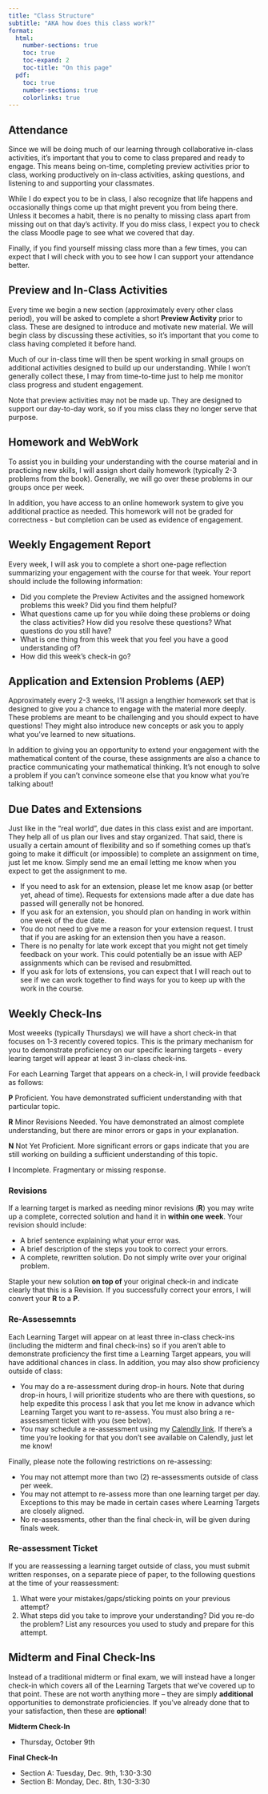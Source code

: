 ```yaml
---
title: "Class Structure"
subtitle: "AKA how does this class work?"
format:
  html: 
    number-sections: true
    toc: true
    toc-expand: 2
    toc-title: "On this page"
  pdf:
    toc: true
    number-sections: true
    colorlinks: true
---
```


## Attendance

Since we will be doing much of our learning through collaborative in-class activities, it's important that you to come to class prepared and ready to engage. This means being on-time, completing preview activities prior to class, working productively on in-class activities, asking questions, and listening to and supporting your classmates.

While I do expect you to be in class, I also recognize that life happens and occasionally things come up that might prevent you from being there. Unless it becomes a habit, there is no penalty to missing class apart from missing out on that day's activity. If you do miss class, I expect you to check the class Moodle page to see what we covered that day.

Finally, if you find yourself missing class more than a few times, you can expect that I will check with you to see how I can support your attendance better.

## Preview and In-Class Activities

Every time we begin a new section (approximately every other class period), you will be asked to complete a short **Preview Activity** prior to class. These are designed to introduce and motivate new material. We will begin class by discussing these activities, so it's important that you come to class having completed it before hand.

Much of our in-class time will then be spent working in small groups on additional activities designed to build up our understanding. While I won't generally collect these, I may from time-to-time just to help me monitor class progress and student engagement.

Note that preview activities may not be made up. They are designed to support our day-to-day work, so if you miss class they no longer serve that purpose.

## Homework and WebWork

To assist you in building your understanding with the course material and in practicing new skills, I will assign short daily homework (typically 2-3 problems from the book). Generally, we will go over these problems in our groups once per week.

In addition, you have access to an online homework system to give you additional practice as needed. This homework will not be graded for correctness - but completion can be used as evidence of engagement.

## Weekly Engagement Report

Every week, I will ask you to complete a short one-page reflection summarizing your engagement with the course for that week. Your report should include the following information:

-   Did you complete the Preview Activites and the assigned homework problems this week? Did you find them helpful?
-   What questions came up for you while doing these problems or doing the class activities? How did you resolve these questions? What questions do you still have?
-   What is one thing from this week that you feel you have a good understanding of?
-   How did this week's check-in go?

## Application and Extension Problems (AEP)

Approximately every 2-3 weeks, I'll assign a lengthier homework set that is designed to give you a chance to engage with the material more deeply. These problems are meant to be challenging and you should expect to have questions! They might also introduce new concepts or ask you to apply what you've learned to new situations.

In addition to giving you an opportunity to extend your engagement with the mathematical content of the course, these assignments are also a chance to practice communicating your mathematical thinking. It's not enough to solve a problem if you can't convince someone else that you know what you're talking about!

## Due Dates and Extensions

Just like in the "real world", due dates in this class exist and are important. They help all of us plan our lives and stay organized. That said, there is usually a certain amount of flexibility and so if something comes up that's going to make it difficult (or impossible) to complete an assignment on time, just let me know. Simply send me an email letting me know when you expect to get the assignment to me.

-   If you need to ask for an extension, please let me know asap (or better yet, ahead of time). Requests for extensions made after a due date has passed will generally not be honored.
-   If you ask for an extension, you should plan on handing in work within one week of the due date.
-   You do not need to give me a reason for your extension request. I trust that if you are asking for an extension then you have a reason.\
-   There is no penalty for late work except that you might not get timely feedback on your work. This could potentially be an issue with AEP assignments which can be revised and resubmitted.
-   If you ask for lots of extensions, you can expect that I will reach out to see if we can work together to find ways for you to keep up with the work in the course.

## Weekly Check-Ins

Most weeeks (typically Thursdays) we will have a short check-in that focuses on 1-3 recently covered topics. This is the primary mechanism for you to demonstrate proficiency on our specific learning targets - every learing target will appear at least 3 in-class check-ins.

For each Learning Target that appears on a check-in, I will provide feedback as follows:

**P** Proficient. You have demonstrated sufficient understanding with that particular topic.

**R** Minor Revisions Needed. You have demonstrated an almost complete understanding, but there are minor errors or gaps in your explanation.

**N** Not Yet Proficient. More significant errors or gaps indicate that you are still working on building a sufficient understanding of this topic.

**I** Incomplete. Fragmentary or missing response.

### Revisions

If a learning target is marked as needing minor revisions (**R**) you may write up a complete, corrected solution and hand it in **within one week**. Your revision should include:

-   A brief sentence explaining what your error was.
-   A brief description of the steps you took to correct your errors.
-   A complete, rewritten solution. Do not simply write over your original problem.

Staple your new solution **on top of** your original check-in and indicate clearly that this is a Revision. If you successfully correct your errors, I will convert your **R** to a **P**.

### Re-Assessemnts

Each Learning Target will appear on at least three in-class check-ins (including the midterm and final check-ins) so if you aren't able to demonstrate proficiency the first time a Learning Target appears, you will have additional chances in class. In addition, you may also show proficiency outside of class:

-   You may do a re-assessment during drop-in hours. Note that during drop-in hours, I will prioritize students who are there with questions, so help expedite this process I ask that you let me know in advance which Learning Target you want to re-assess. You must also bring a re-assessment ticket with you (see below).
-   You may schedule a re-assessment using my [Calendly link](http://calendly/hallstro). If there's a time you're looking for that you don't see available on Calendly, just let me know!

Finally, please note the following restrictions on re-assessing:

-   You may not attempt more than two (2) re-assessments outside of class per week.
-   You may not attempt to re-assess more than one learning target per day. Exceptions to this may be made in certain cases where Learning Targets are closely aligned.
-   No re-assessments, other than the final check-in, will be given during finals week.

### Re-assessment Ticket

If you are reassessing a learning target outside of class, you must submit written responses, on a separate piece of paper, to the following questions at the time of your reassessment:

1.  What were your mistakes/gaps/sticking points on your previous attempt?
2.  What steps did you take to improve your understanding? Did you re-do the problem? List any resources you used to study and prepare for this attempt.

## Midterm and Final Check-Ins

Instead of a traditional midterm or final exam, we will instead have a longer check-in which covers all of the Learning Targets that we've covered up to that point. These are not worth anything more -- they are simply **additional** opportunities to demonstrate proficiencies. If you've already done that to your satisfaction, then these are **optional**!

**Midterm Check-In**

-   Thursday, October 9th

**Final Check-In**

-   Section A: Tuesday, Dec. 9th, 1:30-3:30
-   Section B: Monday, Dec. 8th, 1:30-3:30

